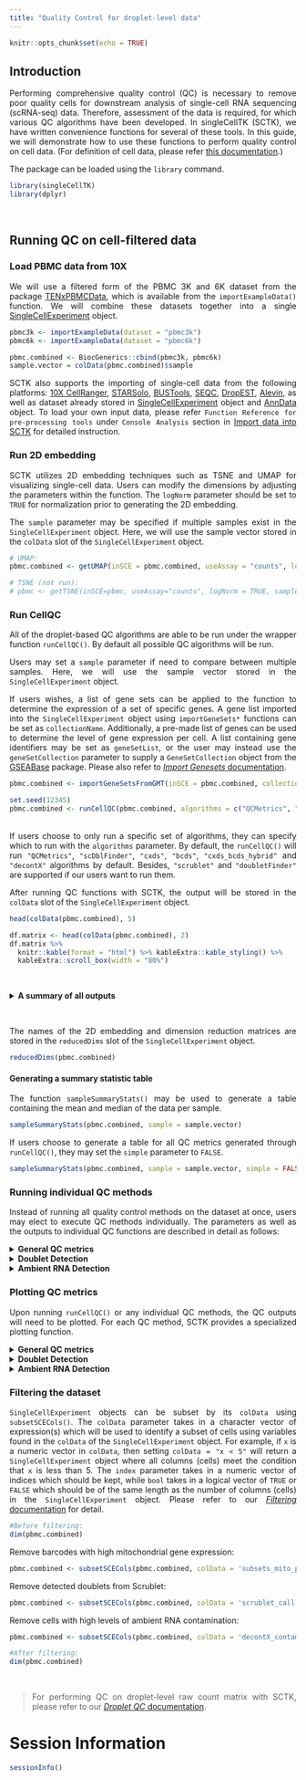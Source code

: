 ```yaml
---
title: "Quality Control for droplet-level data"
---
```

<style>
body {
text-align: justify}
</style>

```r
knitr::opts_chunk$set(echo = TRUE)
```

## Introduction

Performing comprehensive quality control (QC) is necessary to remove poor quality cells for downstream analysis of single-cell RNA sequencing (scRNA-seq) data. Therefore, assessment of the data is required, for which various QC algorithms have been developed. In singleCellTK (SCTK), we have written convenience functions for several of these tools. In this guide, we will demonstrate how to use these functions to perform quality control on cell data. (For definition of cell data, please refer [this documentation](cmd_qc.html#introduction-1).)

The package can be loaded using the `library` command.

```r
library(singleCellTK)
library(dplyr)
```

<br />

## Running QC on cell-filtered data

### Load PBMC data from 10X

We will use a filtered form of the PBMC 3K and 6K dataset from the package [TENxPBMCData](http://bioconductor.org/packages/release/data/experiment/html/TENxPBMCData.html), which is available from the `importExampleData()` function. We will combine these datasets together into a single [SingleCellExperiment](https://rdrr.io/bioc/SingleCellExperiment/man/SingleCellExperiment.html) object.


```r
pbmc3k <- importExampleData(dataset = "pbmc3k")
pbmc6k <- importExampleData(dataset = "pbmc6k")

pbmc.combined <- BiocGenerics::cbind(pbmc3k, pbmc6k)
sample.vector = colData(pbmc.combined)$sample
```

SCTK also supports the importing of single-cell data from the following platforms: [10X CellRanger](https://support.10xgenomics.com/single-cell-gene-expression/software/pipelines/latest/what-is-cell-ranger), [STARSolo](https://github.com/alexdobin/STAR/blob/master/docs/STARsolo.md), [BUSTools](https://www.kallistobus.tools/), [SEQC](https://github.com/ambrosejcarr/seqc), [DropEST](https://github.com/hms-dbmi/dropEst), [Alevin](https://salmon.readthedocs.io/en/latest/alevin.html), as well as dataset already stored in [SingleCellExperiment](https://rdrr.io/bioc/SingleCellExperiment/man/SingleCellExperiment.html) object and [AnnData](https://github.com/theislab/anndata) object. To load your own input data, please refer `Function Reference for pre-processing tools` under `Console Analysis` section in [Import data into SCTK](import_data.html) for detailed instruction. 

### Run 2D embedding

SCTK utilizes 2D embedding techniques such as TSNE and UMAP for visualizing single-cell data. Users can modify the dimensions by adjusting the parameters within the function. The `logNorm` parameter should be set to `TRUE` for normalization prior to generating the 2D embedding.

The `sample` parameter may be specified if multiple samples exist in the `SingleCellExperiment` object. Here, we will use the sample vector stored in the `colData` slot of the `SingleCellExperiment` object.


```r
# UMAP:
pbmc.combined <- getUMAP(inSCE = pbmc.combined, useAssay = "counts", logNorm = TRUE, sample = sample.vector)

# TSNE (not run):
# pbmc <- getTSNE(inSCE=pbmc, useAssay="counts", logNorm = TRUE, sample = colData(pbmc)$sample)
```

### Run CellQC 

All of the droplet-based QC algorithms are able to be run under the wrapper function `runCellQC()`. By default all possible QC algorithms will be run.

Users may set a `sample` parameter if need to compare between multiple samples. Here, we will use the sample vector stored in the `SingleCellExperiment` object.

If users wishes, a list of gene sets can be applied to the function to determine the expression of a set of specific genes. A gene list imported into the `SingleCellExperiment` object using `importGeneSets*` functions can be set as `collectionName`. Additionally, a pre-made list of genes can be used to determine the level of gene expression per cell. A list containing gene identifiers may be set as `geneSetList`, or the user may instead use the `geneSetCollection` parameter to supply a `GeneSetCollection` object from the [GSEABase](https://bioconductor.org/packages/release/bioc/html/GSEABase.html) package. Please also refer to [*Import Genesets* documentation](import_genesets.html).


```r
pbmc.combined <- importGeneSetsFromGMT(inSCE = pbmc.combined, collectionName = "mito", file = system.file("extdata/mito_subset.gmt", package = "singleCellTK"))

set.seed(12345)
pbmc.combined <- runCellQC(pbmc.combined, algorithms = c("QCMetrics", "scrublet", "scDblFinder", "cxds", "bcds", "cxds_bcds_hybrid", "doubletFinder", "decontX"), sample = sample.vector, collectionName = "mito")
```
<br />
If users choose to only run a specific set of algorithms, they can specify which to run with the `algorithms` parameter. By default, the `runCellQC()` will run `"QCMetrics"`, `"scDblFinder"`, `"cxds"`, `"bcds"`, `"cxds_bcds_hybrid"` and `"decontX"` algorithms by default. Besides, `"scrublet"` and `"doubletFinder"` are supported if our users want to run them. 

After running QC functions with SCTK, the output will be stored in the `colData` slot of the `SingleCellExperiment` object.

```r
head(colData(pbmc.combined), 5)
```

```r
df.matrix <- head(colData(pbmc.combined), 2)
df.matrix %>%
  knitr::kable(format = "html") %>% kableExtra::kable_styling() %>%
  kableExtra::scroll_box(width = "80%")
```
<br />

````{=html}
<details>
  <summary><b>A summary of all outputs</b></summary>
```` 

```r
tabl <- "
| QC output                              | Description                                                   | Methods           | Package/Tool  |
|----------------------------------------|:--------------------------------------------------------------|:------------------|:--------------|
| `sum`                                    | Total counts                                                  | `runPerCellQC()`      | [scater](https://bioconductor.org/packages/release/bioc/html/scater.html)        |
| `detected`                               | Total features                                                | `runPerCellQC()`      | [scater](https://bioconductor.org/packages/release/bioc/html/scater.html)        |
| `percent_top`                            | % Expression coming from top features                         | `runPerCellQC()`      | [scater](https://bioconductor.org/packages/release/bioc/html/scater.html)        |
| `subsets_*`                               | sum, detected, percent_top calculated on specified gene list  | `runPerCellQC()`      | [scater](https://bioconductor.org/packages/release/bioc/html/scater.html)        |
| `scrublet_score`                         | Doublet score                                                 | `runScrublet()`       | [scrublet](https://github.com/swolock/scrublet)      |
| `scrublet_call`                          | Doublet classification based on threshold                     | `runScrublet()`       | [scrublet](https://github.com/swolock/scrublet)      |
| `scDblFinder_doublet_score`              | Doublet score                                                 | `runScDblFinder()`   | [scDblFinder](https://bioconductor.org/packages/release/bioc/html/scDblFinder.html)         |
| `doubletFinder_doublet_score`            | Doublet score                                                 | `runDoubletFinder()`  | [DoubletFinder](https://github.com/chris-mcginnis-ucsf/DoubletFinder) |
| `doubletFinder_doublet_label_resolution` | Doublet classification based on threshold                     | `runDoubletFinder()`  | [DoubletFinder](https://github.com/chris-mcginnis-ucsf/DoubletFinder) |
| `scds_cxds_score`                        | Doublet score                                                 | `runCxds()`           | [SCDS](https://www.bioconductor.org/packages/release/bioc/html/scds.html)          |
| `scds_cxds_call`                         | Doublet classification based on threshold                     | `runCxds()`           | [SCDS](https://www.bioconductor.org/packages/release/bioc/html/scds.html)          |
| `scds_bcds_score`                        | Doublet score                                                 | `runBcds()`           | [SCDS](https://www.bioconductor.org/packages/release/bioc/html/scds.html)          |
| `scds_bcds_call`                         | Doublet classification based on threshold                     | `runBcds()`           | [SCDS](https://www.bioconductor.org/packages/release/bioc/html/scds.html)          |
| `scds_hybrid_score`                      | Doublet score                                                 | `runCxdsBcdsHybrid()` | [SCDS](https://www.bioconductor.org/packages/release/bioc/html/scds.html)          |
| `scds_hybrid_call`                       | Doublet classification based on threshold                     | `runCxdsBcdsHybrid()` | [SCDS](https://www.bioconductor.org/packages/release/bioc/html/scds.html)          |
| `decontX_contamination`                  | Ambient RNA contamination                                     | `runDecontX()`        | [celda](https://www.bioconductor.org/packages/release/bioc/html/celda.html)         |
| `decontX_clusters`                       | Clusters determined in dataset based on underlying algorithm  | `runDecontX()`        | [celda](https://www.bioconductor.org/packages/release/bioc/html/celda.html)         |
"
cat(tabl)
```

````{=html}
</details>
```` 

<br />

The names of the 2D embedding and dimension reduction matrices are stored in the `reducedDims` slot of the `SingleCellExperiment` object.

```r
reducedDims(pbmc.combined)
```

#### Generating a summary statistic table

The function `sampleSummaryStats()` may be used to generate a table containing the mean and median of the data per sample. 

```r
sampleSummaryStats(pbmc.combined, sample = sample.vector)
```

If users choose to generate a table for all QC metrics generated through `runCellQC()`, they may set the `simple` parameter to `FALSE`.

```r
sampleSummaryStats(pbmc.combined, sample = sample.vector, simple = FALSE)
```

### Running individual QC methods

Instead of running all quality control methods on the dataset at once, users may elect to execute QC methods individually. The parameters as well as the outputs to individual QC functions are described in detail as follows:

````{=html}
<details>
  <summary><b>General QC metrics</b></summary>
  <details>
    <summary><b>runPerCellQC</b></summary>
```` 

SingleCellTK utilizes the [scater](https://bioconductor.org/packages/release/bioc/html/scater.html) package to compute cell-level QC metrics. The wrapper function `runPerCellQC()` can be used to separately compute general QC metrics on its own.

- `inSCE` parameter is the input SingleCellExperiment object.
- `useAssay` is the assay object that in the SingleCellExperiment object the user wishes to use.

A list of gene sets can be applied to the function to determine the expression of a set of specific genes, as mentioned before. Please also refer to [*Import Genesets* documentation](import_genesets.html).

The QC outputs are `sum`, `detected`, and `percent_top_X`, stored as variables in `colData`.

- `sum` contains the total number of counts for each cell.
- `detected` contains the total number of features for each cell.
- `percent_top_X` contains the percentage of the total counts that is made up by the expression of the top X genes for each cell.
- The `subsets_` columns contain information for the specific gene list that was used. For instance, if a gene list containing mitochondrial genes named `"mito"` was used, `subsets_mito_sum` would contain the total number of mitochondrial counts for each cell.

```r
pbmc.combined <- runPerCellQC(
  inSCE = pbmc.combined,
  useAssay = "counts",
  collectionName = "mito")
```

````{=html}
  </details>
</details>
<details>
  <summary><b>Doublet Detection</b></summary>
````

Doublets hinder cell-type identification by appearing as a distinct transcriptomic state, and need to be removed for downstream analysis. SCTK contains various doublet detection tools that the user may choose from.

````{=html}
  <details>
    <summary><b>runScrublet</b></summary>
```` 

[Scrublet](https://github.com/swolock/scrublet) aims to detect doublets by creating simulated doublets from combining transcriptomic profiles of existing cells in the dataset. The wrapper function `runScrublet()` can be used to separately run the Scrublet algorithm on its own.

- `sample` indicates what sample each cell originates from. It can be set to `NULL` if all cells in the dataset came from the same sample.

Scrublet also has a large set of parameters that the user can adjust, please see the function reference for detail, by clicking on the function name.  

The Scrublet outputs include the following `colData` variables: 

- `scrublet_score`, which is a numeric variable of the likelihood that a cell is a doublet
- `scrublet_label`, which is the assignment of whether the cell is a doublet.

```r
pbmc.combined <- runScrublet(
  inSCE = pbmc.combined,
  sample = colData(pbmc.combined)$sample, 
  useAssay = "counts"
)
```

````{=html}
</details>
<details>
  <summary><b>runScDblFinder</b></summary>
```` 

[ScDblFinder](https://rdrr.io/bioc/scDblFinder/) is a doublet detection algorithm. ScDblFinder aims to detect doublets by creating a simulated doublet from existing cells and projecting it to the same PCA space as the cells. The wrapper function `runScDblFinder()` can be used to separately run the ScDblFinder algorithm on its own. 

- `nNeighbors` is the number of nearest neighbor used to calculate the density for doublet detection. 
- `simDoublets` is used to determine the number of simulated doublets used for doublet detection.

The output of ScDblFinder is a `scDblFinder_doublet_score`, which will be stored as a `colData` variable. The doublet score of a droplet will be higher if the it is deemed likely to be a doublet.

```r
pbmc.combined <- runScDblFinder(inSCE = pbmc.combined, sample = colData(pbmc.combined)$sample, useAssay = "counts")
```

````{=html}
</details>
<details>
  <summary><b>runDoubletFinder</b></summary>
```` 

[DoubletFinder](https://github.com/chris-mcginnis-ucsf/DoubletFinder) is a doublet detection algorithm which depends on the single cell analysis package [Seurat](https://satijalab.org/seurat/). The wrapper function `runDoubletFinder()` can be used to separately run the DoubletFinder algorithm on its own.  

- `seuratRes` - `runDoubletFinder()` relies on a parameter (in Seurat) called "resolution" to determine cells that may be doublets. Users will be able to manipulate the resolution parameter through `seuratRes`. If multiple numeric vectors are stored in `seuratRes`, there will be multiple label/scores. 
- `seuratNfeatures` determines the number of features that is used in the [`FindVariableFeatures`](https://satijalab.org/seurat/reference/findvariablefeatures) function in Seurat. 
- `seuratPcs` determines the number of dimensions used in the [`FindNeighbors`](https://satijalab.org/seurat/reference/findneighbors) function in Seurat. 
- `formationRate` is the estimated doublet detection rate in the dataset. It aims to detect doublets by creating simulated doublets from combining transcriptomic profiles of existing cells in the dataset.

The DoubletFinder outputs include the following `colData` variable:

- `doubletFinder_doublet_score`, which is a numeric variable of the likelihood that a cell is a doublet
- `doubletFinder_doublet_label`, which is the assignment of whether the cell is a doublet.

```r
pbmc.combined <- runDoubletFinder(
  inSCE = pbmc.combined, useAssay = "counts",
  sample = colData(pbmc.combined)$sample, 
  seuratRes = c(1.0), seuratPcs = 1:15,
  seuratNfeatures = 2000,
  formationRate = 0.075, seed = 12345
)
```

````{=html}
</details>
<details>
  <summary><b>runCXDS</b></summary>
```` 

CXDS, or co-expression based doublet scoring, is an algorithm in the [SCDS](https://www.bioconductor.org/packages/release/bioc/html/scds.html) package which employs a binomial model for the co-expression of pairs of genes to determine doublets. The wrapper function `runCxds()` can be used to separately run the CXDS algorithm on its own.  

- `ntop` is the number of top variance genes to consider.
- `binThresh` is the minimum counts a gene needs to have to be included in the analysis. 
- `verb` determines whether progress messages will be displayed or not. 
- `retRes` will determine whether the gene pair results should be returned or not. 
- `estNdbl` is the user estimated number of doublets.

The output of `runCxds()` is the doublet score, `scds_cxds_score`, which will be stored as a `colData` variable.

```r
pbmc.combined <- runCxds(
  inSCE = pbmc.combined, sample = colData(pbmc.combined)$sample, 
  ntop = 500, binThresh = 0,
  verb = FALSE, retRes = FALSE, estNdbl = FALSE
)
```

````{=html}
</details>
<details>
  <summary><b>runBCDS</b></summary>
```` 

BCDS, or binary classification based doublet scoring, is an algorithm in the [SCDS](https://www.bioconductor.org/packages/release/bioc/html/scds.html) package which uses a binary classification approach to determine doublets. The wrapper function `runBcds()` can be used to separately run the BCDS algorithm on its own. 

- `ntop` is the number of top variance genes to consider.
- `srat` is the ratio between original number of cells and simulated doublets. 
- `nmax` is the maximum number of cycles that the algorithm should run through. If set to `"tune"`, this will be automatic. 
- `varImp` determines if the variable importance should be returned or not.

The output of `runBcds()` is `scds_bcds_score`, which is the likelihood that a cell is a doublet and will be stored as a `colData` variable.

```r
pbmc.combined <- runBcds(
  inSCE = pbmc.combined, seed = 12345, sample = colData(pbmc.combined)$sample, 
  ntop = 500, srat = 1, nmax = "tune", varImp = FALSE
)
```

````{=html}
</details>
<details>
  <summary><b>runCxdsBcdsHybrid</b></summary>
```` 

The CXDS-BCDS hybrid algorithm, uses both CXDS and BCDS algorithms from the [SCDS](https://www.bioconductor.org/packages/release/bioc/html/scds.html) package. The wrapper function `runCxdsBcdsHybrid()` can be used to separately run the CXDS-BCDS hybrid algorithm on its own.

All parameters from the `runCxds()` and `runBcds()` functions may be applied to this function in the `cxdsArgs` and `bcdsArgs` parameters, respectively.  

The output of `runCxdsBcdsHybrid()` is the doublet score, `scds_hybrid_score`, which will be stored as a `colData` variable.

```r
pbmc.combined <- runCxdsBcdsHybrid(
  inSCE = pbmc.combined, sample = colData(pbmc.combined)$sample, 
  seed = 12345, nTop = 500
)
```

````{=html}
  </details>
</details>
<details>
  <summary><b>Ambient RNA Detection</b></summary>
  <details>
    <summary><b>runDecontX</b></summary>
```` 

In droplet-based single cell technologies, ambient RNA that may have been released from apoptotic or damaged cells may get incorporated into another droplet, and can lead to contamination. [decontX](https://rdrr.io/bioc/celda/man/decontX.html), available from [celda](https://bioconductor.org/packages/release/bioc/html/celda.html), is a Bayesian method for the identification of the contamination level at a cellular level. The wrapper function `runDecontX()` can be used to separately run the DecontX algorithm on its own. 

The outputs of `runDecontX()` are `decontX_contamination` and `decontX_clusters`.

- `decontX_contamination` is a numeric vector which characterizes the level of contamination in each cell. 
- Clustering is performed as part of the `runDecontX()` algorithm. `decontX_clusters` is the resulting cluster assignment, which can also be labeled on the plot. For performing fine-tuned clustering in SCTK, please refer to [*Clustering* documentation](clustering.html)

```r
pbmc.combined <- runDecontX(
  inSCE = pbmc.combined, useAssay = "counts"
  sample = colData(pbmc.combined)$sample
)
```

````{=html}
  </details>
</details>
````

### Plotting QC metrics

Upon running `runCellQC()` or any individual QC methods, the QC outputs will need to be plotted. For each QC method, SCTK provides a specialized plotting function.

````{=html}
<details>
  <summary><b>General QC metrics</b></summary>
  <details>
    <summary><b>runPerCellQC</b></summary>
```` 

The wrapper function `plotRunPerCellQCResults()` can be used to plot the general QC outputs.

```r
runpercellqc.results <- plotRunPerCellQCResults(inSCE = pbmc.combined, sample = sample.vector, combinePlot = "all", axisSize = 8, axisLabelSize = 9, titleSize = 20, labelSamples=TRUE)
```

```r
runpercellqc.results
```

````{=html}
  </details>
</details>
```` 

````{=html}
<details>
  <summary><b>Doublet Detection</b></summary>
  <details>
    <summary><b>Scrublet</b></summary>
```` 

The wrapper function `plotScrubletResults()` can be used to plot the results from the Scrublet algorithm. Here, we will use the UMAP coordinates generated from `getUMAP()` in previous sections.

```r
reducedDims(pbmc.combined)
```

```r
scrublet.results <- plotScrubletResults(
  inSCE = pbmc.combined,
  reducedDimName = "UMAP",
  sample = colData(pbmc.combined)$sample, 
  combinePlot = "all",
  titleSize = 10,
  axisLabelSize = 8,
  axisSize = 10,
  legendSize = 10,
  legendTitleSize = 10
)
```

```r
scrublet.results 
```

````{=html}
</details>
<details>
  <summary><b>ScDblFinder</b></summary>
```` 

The wrapper function `plotScDblFinderResults()` can be used to plot the QC outputs from the ScDblFinder algorithm.

```r
scDblFinder.results <- plotScDblFinderResults(
  inSCE = pbmc.combined, sample = colData(pbmc.combined)$sample, 
  reducedDimName = "UMAP", combinePlot = "all",
  titleSize = 13,
  axisLabelSize = 13,
  axisSize = 13,
  legendSize = 13,
  legendTitleSize = 13
)
```
<br />

````{=html}
</details>
<details>
  <summary><b>DoubletFinder</b></summary>
```` 

The wrapper function `plotDoubletFinderResults()` can be used to plot the QC outputs from the DoubletFinder algorithm.

```r
doubletFinderResults <- plotDoubletFinderResults(
  inSCE = pbmc.combined,
  sample = colData(pbmc.combined)$sample, 
  reducedDimName = "UMAP",
  combinePlot = "all",
  titleSize = 13,
  axisLabelSize = 13,
  axisSize = 13,
  legendSize = 13,
  legendTitleSize = 13
)
```
<br />

````{=html}
</details>
<details>
  <summary><b>SCDS, CXDS</b></summary>
```` 

The wrapper function `plotCxdsResults()` can be used to plot the QC outputs from the CXDS algorithm.

```r
cxdsResults <- plotCxdsResults(
  inSCE = pbmc.combined,
  sample = colData(pbmc.combined)$sample, 
  reducedDimName = "UMAP", combinePlot = "all",
  titleSize = 13,
  axisLabelSize = 13,
  axisSize = 13,
  legendSize = 13,
  legendTitleSize = 13
)
```
<br />

````{=html}
</details>
<details>
  <summary><b>SCDS, BCDS</b></summary>
```` 

The wrapper function `plotBcdsResults()` can be used to plot the QC outputs from the BCDS algorithm

```r
bcdsResults <- plotBcdsResults(
  inSCE = pbmc.combined,
  sample = colData(pbmc.combined)$sample, 
  reducedDimName = "UMAP", combinePlot = "all",
  titleSize = 13,
  axisLabelSize = 13,
  axisSize = 13,
  legendSize = 13,
  legendTitleSize = 13
)
```
<br />

````{=html}
</details>
<details>
  <summary><b>SCDS, CXDS-BCDS hybrid</b></summary>
```` 

The wrapper function `plotScdsHybridResults()` can be used to plot the QC outputs from the CXDS-BCDS hybrid algorithm.

```r
bcdsCxdsHybridResults <- plotScdsHybridResults(
  inSCE = pbmc.combined, sample = colData(pbmc.combined)$sample, 
  reducedDimName = "UMAP", combinePlot = "all",
  titleSize = 13,
  axisLabelSize = 13,
  axisSize = 13,
  legendSize = 13,
  legendTitleSize = 13
)
```
<br />

````{=html}
</details>
```` 

````{=html}
</details>
```` 

````{=html}
<details>
  <summary><b>Ambient RNA Detection</b></summary>
  <details>
  <summary><b>DecontX</b></summary>
```` 

The wrapper function `plotDecontXResults()` can be used to plot the QC outputs from the DecontX algorithm.

```r
decontxResults <- plotDecontXResults(
  inSCE = pbmc.combined, sample = colData(pbmc.combined)$sample, 
  reducedDimName = "UMAP", combinePlot = "all",
  titleSize = 8,
  axisLabelSize = 8,
  axisSize = 10,
  legendSize = 5,
  legendTitleSize = 7,
  relWidths = c(0.5, 1, 1),
  sampleRelWidths = c(0.5, 1, 1),
  labelSamples = TRUE,
  labelClusters = FALSE
)
```

```r
decontxResults
```

````{=html}
  </details>
</details>
```` 

### Filtering the dataset

`SingleCellExperiment` objects can be subset by its `colData` using `subsetSCECols()`. The `colData` parameter takes in a character vector of expression(s) which will be used to identify a subset of cells using variables found in the `colData` of the `SingleCellExperiment` object. For example, if `x` is a numeric vector in `colData`, then setting `colData = "x < 5"` will return a `SingleCellExperiment` object where all columns (cells) meet the condition that `x` is less than 5. The `index` parameter takes in a numeric vector of indices which should be kept, while `bool` takes in a logical vector of `TRUE` or `FALSE` which should be of the same length as the number of columns (cells) in the `SingleCellExperiment` object. Please refer to our [*Filtering* documentation](filtering.html) for detail.

```r
#Before filtering:
dim(pbmc.combined)
```

Remove barcodes with high mitochondrial gene expression:
```r
pbmc.combined <- subsetSCECols(pbmc.combined, colData = 'subsets_mito_percent < 20')
```

Remove detected doublets from Scrublet:
```r
pbmc.combined <- subsetSCECols(pbmc.combined, colData = 'scrublet_call == FALSE')
```

Remove cells with high levels of ambient RNA contamination:
```r
pbmc.combined <- subsetSCECols(pbmc.combined, colData = 'decontX_contamination < 0.5')
```

```r
#After filtering:
dim(pbmc.combined)
```

<br />

>For performing QC on droplet-level raw count matrix with SCTK, please refer to our [*Droplet QC* documentation](cnsl_dropletqc.html).

# Session Information

```r
sessionInfo()
```
